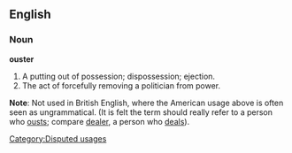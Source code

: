 ==English==

===Noun===
'''ouster'''
#A putting out of possession; dispossession; ejection.
#The act of forcefully removing a politician from power.

'''Note''': Not used in British English, where the American usage above is often seen as ungrammatical. (It is felt the term should really refer to a person who [[ousts]]; compare [[dealer]], a person who [[deals]]).

[[Category:Disputed usages]]
